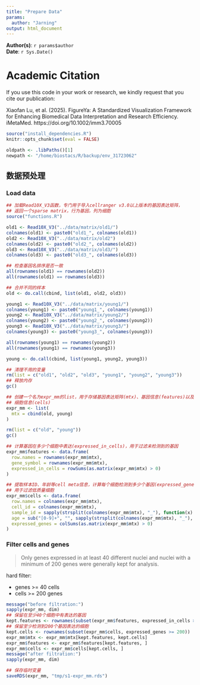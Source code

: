 ```yaml
---
title: "Prepare Data"
params:
  author: "Jarning"
output: html_document
---
```


**Author(s)**: `r params$author`  
**Date**: `r Sys.Date()`  

# Academic Citation
If you use this code in your work or research, we kindly request that you cite our publication:

Xiaofan Lu, et al. (2025). FigureYa: A Standardized Visualization Framework for Enhancing Biomedical Data Interpretation and Research Efficiency. iMetaMed. https://doi.org/10.1002/imm3.70005



```r
source("install_dependencies.R")
knitr::opts_chunk$set(eval = FALSE)
```

```r
oldpath <- .libPaths()[1]
newpath <- "/home/biostacs/R/backup/env_31723062"
```

## 数据预处理

### Load data
```r
## 加载Read10X_V3函数，专门用于导入cellranger v3.0以上版本的基因表达矩阵，
## 返回一个sparse matrix，行为基因，列为细胞
source("functions.R")

old1 <- Read10X_V3("../data/matrix/old1/")
colnames(old1) <- paste0("old1_", colnames(old1))
old2 <- Read10X_V3("../data/matrix/old2")
colnames(old2) <- paste0("old2_", colnames(old2))
old3 <- Read10X_V3("../data/matrix/old3/")
colnames(old3) <- paste0("old3_", colnames(old3))

## 检查基因名排序是否一致
all(rownames(old1) == rownames(old2))
all(rownames(old1) == rownames(old3))

## 合并不同的样本
old <- do.call(cbind, list(old1, old2, old3))

young1 <- Read10X_V3("../data/matrix/young1/")
colnames(young1) <- paste0("young1_", colnames(young1))
young2 <- Read10X_V3("../data/matrix/young2/")
colnames(young2) <- paste0("young2_", colnames(young2))
young3 <- Read10X_V3("../data/matrix/young3/")
colnames(young3) <- paste0("young3_", colnames(young3))

all(rownames(young1) == rownames(young2))
all(rownames(young1) == rownames(young3))

young <- do.call(cbind, list(young1, young2, young3))

## 清理不用的变量
rm(list = c("old1", "old2", "old3", "young1", "young2", "young3"))
## 释放内存
gc()

## 创建一个名为expr_mm的list，用于存储基因表达矩阵(mtx)、基因信息(features)以及
## 细胞信息(cells)
expr_mm <- list(
  mtx = cbind(old, young)
)

rm(list = c("old", "young"))
gc()

## 计算基因在多少个细胞中表达(expressed_in_cells)，用于过滤未检测到的基因
expr_mm$features <- data.frame(
  row.names = rownames(expr_mm$mtx),
  gene_symbol = rownames(expr_mm$mtx),
  expressed_in_cells = rowSums(as.matrix(expr_mm$mtx) > 0)
)

## 提取样本ID、年龄等cell meta信息，计算每个细胞检测到多少个基因(expressed_genes)
## 用于过滤低质量细胞
expr_mm$cells <- data.frame(
  row.names = colnames(expr_mm$mtx),
  cell_id = colnames(expr_mm$mtx),
  sample_id = sapply(strsplit(colnames(expr_mm$mtx), "_"), function(x) x[1]),
  age = sub("[0-9]+", "", sapply(strsplit(colnames(expr_mm$mtx), "_"), function(x) x[1])),
  expressed_genes = colSums(as.matrix(expr_mm$mtx) > 0)
)
```


### Filter cells and genes

> Only genes expressed in at least 40 different nuclei and nuclei with a minimum of 200 genes were generally kept for analysis.

hard filter:

- genes >= 40 cells
- cells >= 200 genes

```r
message("before filtration:")
sapply(expr_mm, dim)
## 保留在至少40个细胞中有表达的基因
kept.features <- rownames(subset(expr_mm$features, expressed_in_cells >= 40))
## 保留至少检测到200个基因表达的细胞
kept.cells <- rownames(subset(expr_mm$cells, expressed_genes >= 200))
expr_mm$mtx <- expr_mm$mtx[kept.features, kept.cells]
expr_mm$features <- expr_mm$features[kept.features, ]
expr_mm$cells <- expr_mm$cells[kept.cells, ]
message("after filtration:")
sapply(expr_mm, dim)

## 保存临时变量
saveRDS(expr_mm, "tmp/s1-expr_mm.rds")
```